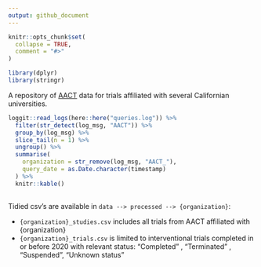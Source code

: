 ```yaml
---
output: github_document
---
```


<!-- README.md is generated from README.Rmd. Please edit that file -->

```r
knitr::opts_chunk$set(
  collapse = TRUE,
  comment = "#>"
)

library(dplyr)
library(stringr)
```

A repository of [AACT](https://aact.ctti-clinicaltrials.org/) data for trials affiliated with several Californian universities.

```r

loggit::read_logs(here::here("queries.log")) %>% 
  filter(str_detect(log_msg, "AACT")) %>% 
  group_by(log_msg) %>% 
  slice_tail(n = 1) %>% 
  ungroup() %>% 
  summarise(
    organization = str_remove(log_msg, "AACT_"),
    query_date = as.Date.character(timestamp)
  ) %>% 
  knitr::kable()
  
```

Tidied csv's are available in `data --> processed --> {organization}`:

-   `{organization}_studies.csv` includes all trials from AACT affiliated with {organization}
-   `{organization}_trials.csv` is limited to interventional trials completed in or before 2020 with relevant status: "Completed" , "Terminated" , "Suspended", "Unknown status"
